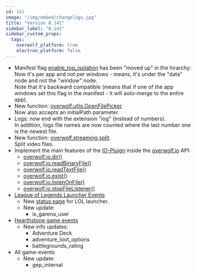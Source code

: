 ```yaml
---
id: 141
image: "/img/embed/changelogs.jpg"
title: "Version 0.141"
sidebar_label: "0.141"
sidebar_custom_props:
  tags:
    overwolf_platform: true
    electron_platform: false
---
```


* Manifest flag [enable_top_isolation](/api/manifest#enable_top_isolation) has been "moved up" in the hirarchy:  
  Now it's per app and not per windows - means, it's under the "data" node and not the "window" node.  
  Note that it's backward compatible (means that if one of the app windows set this flag in the manifest - it will auto-merge to the entire app).
* New function: [overwolf.utils.OpenFilePicker](/api/utils#openfilepickerfilter-initialpath-callback).  
  Now also accepts an initialPath parameter.
* Logs: now end with the extension "log" (instead of numbers).  
  In addition, logs file names are now counted where the last number one is the newest file.  
* New function: [overwolf.streaming.split](/api/streaming#splitstreamid-callback).  
  Split video files.
* Implement the main features of the [IO-Pluign](/topics/using-plugins/simple-io-plugin) inside the [overwolf.io](/api/io) API: 
  * [overwolf.io.dir()](/api/io#dirpath-callback)
  * [overwolf.io.readBinaryFile()](/api/io#readbinaryfilepath-options-callback)
  * [overwolf.io.readTextFile()](/api/io#readtextfilepath-options-callback)
  * [overwolf.io.exist()](/api/io#existpath-callback)
  * [overwolf.io.listenOnFile()](/api/io#listenonfileid-path-option-callback)
  * [overwolf.io.stopFileListener()](/api/io#stopfilelistenerid)
* [League of Legends Launcher Events](/api/games/launchers/events/league-of-legends#docsNav)
  * New [status page](/status/launchers/league-of-legends) for LOL launcher.
  * New update:
    * is_garena_user
* [Hearthstone game events](/api/games/events/hearthstone#docsNav)
  * New info updates:
    * Adventure Deck
    * adventure_loot_options
    * battlegrounds_rating
* All game-events
  * New update:
    * gep_internal

